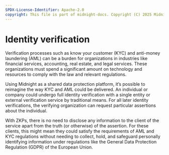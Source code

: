 ```yaml
---
SPDX-License-Identifier: Apache-2.0
copyright: This file is part of midnight-docs. Copyright (C) 2025 Midnight Foundation. Licensed under the Apache License, Version 2.0 (the "License"); You may not use this file except in compliance with the License. You may obtain a copy of the License at http://www.apache.org/licenses/LICENSE-2.0 Unless required by applicable law or agreed to in writing, software distributed under the License is distributed on an "AS IS" BASIS, WITHOUT WARRANTIES OR CONDITIONS OF ANY KIND, either express or implied. See the License for the specific language governing permissions and limitations under the License.
---
```


# Identity verification

Verification processes such as know your customer (KYC) and anti-money laundering (AML) can be a burden for organizations in industries like financial services, accounting, real estate, and legal services. These organizations must spend a significant amount on technology and resources to comply with the law and relevant regulations. 

Using Midnight as a shared data protection platform, it’s possible to reimagine the way KYC and AML could be delivered. An individual or company could undergo full identity verification with a single entity or external verification service by traditional means. For all later identity verifications, the verifying organization can request particular assertions about the individual.

With ZKPs, there is no need to disclose any information to the client of the service apart from the truth (or otherwise) of the assertion. For these clients, this might mean they could satisfy the requirements of AML and KYC regulations without needing to collect, hold, and safeguard personally identifying information under regulations like the General Data Protection Regulation (GDPR) of the European Union.

